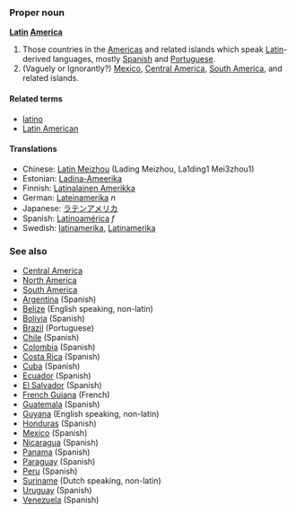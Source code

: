 ===Proper noun===
'''[[Latin]] [[America]]'''

# Those countries in the [[Americas]] and related islands which speak [[Latin]]-derived languages, mostly [[Spanish]] and [[Portuguese]].
# (Vaguely or Ignorantly?) [[Mexico]], [[Central America]], [[South America]], and related islands.

====Related terms====
*[[latino]]
*[[Latin American]]

====Translations====
*Chinese: [[Latin Meizhou]] (Lading Meizhou, La1ding1 Mei3zhou1)
*Estonian: [[Ladina-Ameerika]]
*Finnish: [[Latinalainen Amerikka]]
*German: [[Lateinamerika]] ''n''
*Japanese: [[ラテンアメリカ]]
*Spanish: [[Latinoamérica]] ''f''
*Swedish: [[latinamerika]], [[Latinamerika]]

===See also===
*[[Central America]]
*[[North America]]
*[[South America]]
*[[Argentina]] (Spanish)
*[[Belize]] (English speaking, non-latin)
*[[Bolivia]] (Spanish)
*[[Brazil]] (Portuguese)
*[[Chile]] (Spanish)
*[[Colombia]] (Spanish)
*[[Costa Rica]] (Spanish)
*[[Cuba]] (Spanish)
*[[Ecuador]] (Spanish)
*[[El Salvador]] (Spanish)
*[[French Guiana]] (French)
*[[Guatemala]] (Spanish)
*[[Guyana]] (English speaking, non-latin)
*[[Honduras]] (Spanish)
*[[Mexico]] (Spanish)
*[[Nicaragua]] (Spanish)
*[[Panama]] (Spanish)
*[[Paraguay]] (Spanish)
*[[Peru]] (Spanish)
*[[Suriname]] (Dutch speaking, non-latin)
*[[Uruguay]] (Spanish)
*[[Venezuela]] (Spanish)